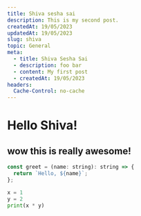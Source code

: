 ```yaml
---
title: Shiva sesha sai
description: This is my second post.
createdAt: 19/05/2023
updatedAt: 19/05/2023
slug: shiva
topic: General
meta:
  - title: Shiva Sesha Sai
  - description: foo bar
  - content: My first post
  - createdAt: 19/05/2023
headers:
  Cache-Control: no-cache
---
```


# Hello Shiva!

## wow this is really awesome!

```javascript
const greet = (name: string): string => {
  return `Hello, ${name}`;
};
```

```python
x = 1
y = 2
print(x * y)
```

